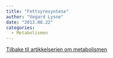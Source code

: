 ```yaml
---
title: "Fettsyresyntese"
author: "Vegard Lysne"
date: "2013.08.22"
categories: 
  - Metabolismen
---
```


[Tilbake til artikkelserien om metabolismen](../../metabolismen.html)

